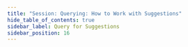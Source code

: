 ```yaml
---
title: "Session: Querying: How to Work with Suggestions"
hide_table_of_contents: true
sidebar_label: Query for Suggestions
sidebar_position: 16
---
```





<LanguageSwitcher supportedLanguages={supportedLanguages} />

<LanguageContent language="csharp">
   <HowToWorkWithSuggestionsCsharp />
</LanguageContent>


<!---
### Session
- [How to Query](../../../client-api/session/querying/how-to-query)

### Querying
- [Suggestions](../../../indexes/querying/suggestions)


-->